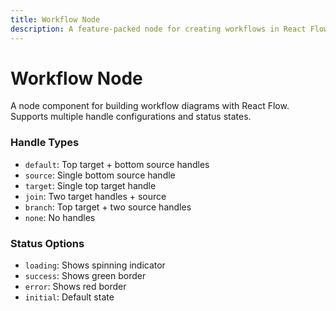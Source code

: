 ```yaml
---
title: Workflow Node
description: A feature-packed node for creating workflows in React Flow.
---
```




# Workflow Node

A node component for building workflow diagrams with React Flow. Supports multiple handle configurations and status states.

### Handle Types

- `default`: Top target + bottom source handles
- `source`: Single bottom source handle
- `target`: Single top target handle
- `join`: Two target handles + source
- `branch`: Top target + two source handles
- `none`: No handles

### Status Options

- `loading`: Shows spinning indicator
- `success`: Shows green border
- `error`: Shows red border
- `initial`: Default state

<UiComponentViewer />
